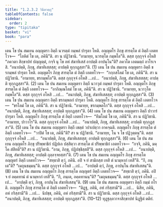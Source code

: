 ```yaml
---
title: "1.2.3.2 วินีตวตฺถุ"
tableOfContents: false
sidebar:
  order: 2
type: "tipitaka"
basket: "vi"
book: "para"
---
```



<DynamicBreadcrumb />

<Division number="288" book="para">

<Paragraph number="1169" book="para">
เตน โข ปน สมเยน อญฺญตรา อิตฺถี นวรตฺตํ กมฺพลํ ปารุตา โหติ. อญฺญตโร ภิกฺขุ สารตฺโต ตํ อิตฺถึ เอตทโวจ—  “โลหิตํ โข เต, ภคินี”ติ. สา น ปฏิวิชานิ. “อามายฺย, นวรตฺโต กมฺพโล”ติ. ตสฺส กุกฺกุจฺจํ อโหสิ “ภควตา สิกฺขาปทํ ปญฺญตฺตํ, กจฺจิ นุ โข อหํ สํฆาทิเสสํ อาปตฺตึ อาปนฺโน”ติ? ภควโต เอตมตฺถํ อาโรเจสิ. “อนาปตฺติ, ภิกฺขุ, สํฆาทิเสสสฺส; อาปตฺติ ทุกฺกฏสฺสา”ติ. (1)
</Paragraph>

<Paragraph number="1170" book="para">
เตน โข ปน สมเยน อญฺญตรา อิตฺถี ขรกมฺพลํ ปารุตา โหติ. อญฺญตโร ภิกฺขุ สารตฺโต ตํ อิตฺถึ เอตทโวจ—  “กกฺกสโลมํ โข เต, ภคินี”ติ. สา น ปฏิวิชานิ. “อามายฺย, ขรกมฺพโล”ติ. ตสฺส กุกฺกุจฺจํ อโหสิ …เป…  “อนาปตฺติ, ภิกฺขุ, สํฆาทิเสสสฺส; อาปตฺติ ทุกฺกฏสฺสา”ติ. (2)
</Paragraph>

<Paragraph number="1171" book="para">
เตน โข ปน สมเยน อญฺญตรา อิตฺถี นวาวุตํ กมฺพลํ ปารุตา โหติ. อญฺญตโร ภิกฺขุ สารตฺโต ตํ อิตฺถึ เอตทโวจ—  “อากิณฺณโลมํ โข เต, ภคินี”ติ. สา น ปฏิวิชานิ. “อามายฺย, นวาวุโต กมฺพโล”ติ. ตสฺส กุกฺกุจฺจํ อโหสิ …เป…  “อนาปตฺติ, ภิกฺขุ, สํฆาทิเสสสฺส; อาปตฺติ ทุกฺกฏสฺสา”ติ. (3)
</Paragraph>

<Paragraph number="1172" book="para">
เตน โข ปน สมเยน อญฺญตรา อิตฺถี ขรกมฺพลกํ ปารุตา โหติ. อญฺญตโร ภิกฺขุ สารตฺโต ตํ อิตฺถึ เอตทโวจ—  “ขรโลมํ โข เต, ภคินี”ติ. สา น ปฏิวิชานิ. “อามายฺย, ขรกมฺพลโก”ติ. ตสฺส กุกฺกุจฺจํ อโหสิ …เป…  “อนาปตฺติ, ภิกฺขุ, สํฆาทิเสสสฺส; อาปตฺติ ทุกฺกฏสฺสา”ติ. (4)
</Paragraph>

<Paragraph number="1173" book="para">
เตน โข ปน สมเยน อญฺญตรา อิตฺถี ปาวารํ ปารุตา โหติ. อญฺญตโร ภิกฺขุ สารตฺโต ตํ อิตฺถึ เอตทโวจ—  “ทีฆโลมํ โข เต, ภคินี”ติ. สา น ปฏิวิชานิ. “อามายฺย, ปาวาโร”ติ. ตสฺส กุกฺกุจฺจํ อโหสิ …เป…  “อนาปตฺติ, ภิกฺขุ, สํฆาทิเสสสฺส; อาปตฺติ ทุกฺกฏสฺสา”ติ. (5)
</Paragraph>

</Division>
<Division number="289" book="para">

<Paragraph number="1174" book="para">
เตน โข ปน สมเยน อญฺญตรา อิตฺถี เขตฺตํ วปาเปตฺวา อาคจฺฉติ. อญฺญตโร ภิกฺขุ สารตฺโต ตํ อิตฺถึ เอตทโวจ—  “วาปิตํ โข เต, ภคินี”ติ? สา น ปฏิวิชานิ. “อามายฺย, โน จ โข ปฏิวุตฺตนฺ”ติ. ตสฺส กุกฺกุจฺจํ อโหสิ …เป…  “อนาปตฺติ, ภิกฺขุ, สํฆาทิเสสสฺส; อาปตฺติ ทุกฺกฏสฺสา”ติ. (6)
</Paragraph>

<Paragraph number="1175" book="para">
เตน โข ปน สมเยน อญฺญตโร ภิกฺขุ ปริพฺพาชิกํ ปฏิปเถ ปสฺสิตฺวา สารตฺโต ตํ ปริพฺพาชิกํ เอตทโวจ—  “กจฺจิ, ภคินิ, มคฺโค สํสีทตี”ติ? สา น ปฏิวิชานิ. “อาม, ภิกฺขุ, ปฏิปชฺชิสฺสสี”ติ. ตสฺส กุกฺกุจฺจํ อโหสิ …เป…  “อนาปตฺติ, ภิกฺขุ, สํฆาทิเสสสฺส; อาปตฺติ ถุลฺลจฺจยสฺสา”ติ. (7)
</Paragraph>

<Paragraph number="1176" book="para">
เตน โข ปน สมเยน อญฺญตโร ภิกฺขุ สารตฺโต อญฺญตรํ อิตฺถึ เอตทโวจ—  “สทฺธาสิ ตฺวํ, ภคินิ. อปิ จ ยํ สามิกสฺส เทสิ ตํ นามฺหากํ เทสี”ติ. “กึ, ภนฺเต”ติ? “เมถุนธมฺมนฺ”ติ. ตสฺส กุกฺกุจฺจํ อโหสิ …เป…  “อาปตฺตึ ตฺวํ, ภิกฺขุ, อาปนฺโน สํฆาทิเสสนฺ”ติ. (8)
</Paragraph>

<Paragraph number="1177" book="para">
เตน โข ปน สมเยน อญฺญตโร ภิกฺขุ สารตฺโต อญฺญตรํ อิตฺถึ เอตทโวจ—  “สทฺธาสิ ตฺวํ, ภคินิ. อปิ จ ยํ อคฺคทานํ ตํ นามฺหากํ เทสี”ติ. “กึ, ภนฺเต, อคฺคทานนฺ”ติ? “เมถุนธมฺมนฺ”ติ. ตสฺส กุกฺกุจฺจํ อโหสิ …เป…  “อาปตฺตึ ตฺวํ, ภิกฺขุ, อาปนฺโน สํฆาทิเสสนฺ”ติ. (9)
</Paragraph>

<Paragraph number="1178" book="para">
เตน โข ปน สมเยน อญฺญตรา อิตฺถี กมฺมํ กโรติ. อญฺญตโร ภิกฺขุ สารตฺโต ตํ อิตฺถึ เอตทโวจ—  “ติฏฺฐ, ภคินิ, อหํ กริสฺสามี”ติ …เป…  นิสีท, ภคินิ, อหํ กริสฺสามี”ติ …เป…  นิปชฺช, ภคินิ, อหํ กริสฺสามี”ติ. สา น ปฏิวิชานิ. ตสฺส กุกฺกุจฺจํ อโหสิ …เป…  “อนาปตฺติ, ภิกฺขุ, สํฆาทิเสสสฺส; อาปตฺติ ทุกฺกฏสฺสา”ติ. (10–12)

</Paragraph>
</Division>

<Paragraph number="1179" type="center" book="para">
ทุฏฺฐุลฺลวาจาสิกฺขาปทํ นิฏฺฐิตํ ตติยํ.
</Paragraph>